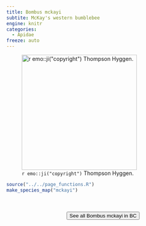 ```yaml
---
title: Bombus mckayi
subtite: McKay's western bumblebee
engine: knitr
categories:
  - Apidae
freeze: auto
---
```

![`r emo::ji("copyright")` Thompson Hyggen.](https://inaturalist-open-data.s3.amazonaws.com/photos/323894034/large.jpg){height=300}





```r
source("../../page_functions.R")
make_species_map("mckayi")
```
<br><br>
<center>


<a href="https://inaturalist.ca/observations?place_id=7085&subview=map&taxon_id=1424661"><button type="button" class="btn btn-secondary">See all Bombus mckayi in BC <i class="fa-solid fa-arrow-up-right-from-square"></i> </button></a>
</center>

